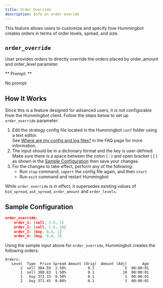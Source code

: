 ```yaml
---
title: Order Override
description: Info on order overide
---
```


This feature allows users to customize and specify how Hummingbot creates orders in terms of order levels, spread, and size.

## `order_override`

User provides orders to directly override the orders placed by order_amount and order_level parameter.

** Prompt: **

No prompt

## How It Works

Since this is a feature designed for advanced users, it is not configurable from the Hummingbot client. Follow the steps below to set up `order_override` parameter:

1. Edit the strategy config file located in the Hummingbot `conf` folder using a text editor. <br/>See [Where are my config and log files?](https://hummingbot.zendesk.com/hc/en-us/articles/900005206343-Where-is-my-config-and-log-file-) in the FAQ page for more information.
2. The input should be in a dictionary format and the key is user-defined.<br/>Make sure there is a space between the colon ( : ) and open bracket ( [ ) as shown in the [Sample Configuration](#sample-configuration) then save your changes.
3. For the changes to take effect, perform any of the following:
   - Run `stop` command, `import` the config file again, and then `start`
   - Run `exit` command and restart Hummingbot

While `order_override` is in effect, it supersedes existing values of `bid_spread`, `ask_spread`, `order_amount` and `order_levels`.

## Sample Configuration

```json
order_override:
    order_1: [sell, 2.5, 5]
    order_2: [sell, 1.5, 10]
    order_3: [buy, 0.5, 1]
    order_4: [buy, 0.8, 3]
```

Using the sample input above for `order_override`, Hummingbot creates the following orders:

```
Orders:
   Level  Type  Price Spread Amount (Orig)  Amount (Adj)       Age
       2  sell 384.59  2.50%          0.1              5  00:00:01
       1  sell 380.83  1.50%          0.1             10  00:00:01
       1   buy 373.33  0.50%          0.1              1  00:00:01
       2   buy 371.45  0.80%          0.1              3  00:00:01
```
